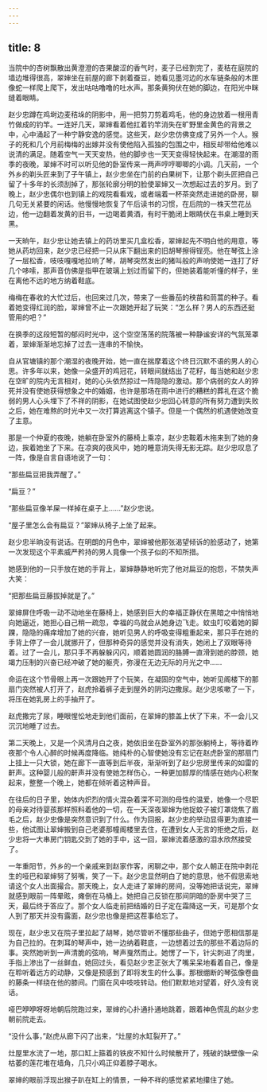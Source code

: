 ```yaml
---
---
---
```

title: 8
---



当院中的杏树飘散出黄澄澄的杏果酸涩的香气时，麦子已经割完了，麦秸在庭院的墙边堆得很高，翠婶坐在前屋的廊下剥着蚕豆，她看见墨河边的水车链条般的木匣像蛇一样爬上爬下，发出咕咕噜噜的吐水声。那条黄狗伏在她的脚边，在阳光中眯缝着眼睛。

赵少忠蹲在鸡埘边麦秸垛的阴影中，用一把剪刀剪着鸡毛，他的身边放着一根用青竹做成的钓竿。一连好几天，翠婶看着他扛着钓竿消失在旷野里金黄色的背景之中，心中涌起了一种宁静安逸的感觉。这些天，赵少忠仿佛变成了另外一个人。猴子的死和几个月前梅梅的出嫁并没有使他陷入孤独的包围之中，相反却带给他难以说清的满足。随着空气一天天变热，他的脚步也一天天变得轻快起来。在潮湿的雨季的夜晚，翠婶不时可以听见他的卧室传来一两声哼哼唧唧的小调。几天前，一个外乡的剃头匠来到了子午镇上，赵少忠坐在门前的白果树下，让那个剃头匠把自己留了十多年的长须刮掉了，那张轮廓分明的脸使翠婶又一次想起过去的岁月。到了晚上，赵少忠偶尔也到镇上的戏院看看戏，或者端着一杯茶突然走进她的卧房，聊几句无关紧要的闲话。他慢慢地恢复了午后读书的习惯，在后院的一株天竺花丛边，他一边翻着发黄的旧书，一边喝着黄酒，有时干脆闭上眼睛伏在书桌上睡到天黑。

一天晌午，赵少忠让她去镇上的药坊里买几盒松香，翠婶起先不明白他的用意，等她从药坊回来，赵少忠已经把一只从床下翻出来的旧胡琴擦得锃亮。他在琴弦上涂了一层松香，吱吱嘎嘎地拉响了琴，胡琴突然发出的猪叫般的声响使她一连打了好几个哆嗦，那声音仿佛是指甲在玻璃上划过而留下的，但她装着能听懂的样子，坐在离他不远的地方纳着鞋底。

梅梅在春收的大忙过后，也回来过几次，带来了一些番茄的秧苗和茼蒿的种子。看着她变得红润的脸，翠婶曾不止一次跟她开起了玩笑：“怎么样？男人的东西还挺管用的吧？”

在换季的这段短暂的郁闷时光中，这个空空荡荡的院落被一种静谧安详的气氛笼罩着，翠婶渐渐地忘掉了过去一连串的不愉快。

自从官塘镇的那个潮湿的夜晚开始，她一直在揣摩着这个终日沉默不语的男人的心思。许多年以来，她像一朵盛开的鸡冠花，转眼间就结出了花籽，每当她和赵少忠在空旷的院内无言相对，她的心头依然掠过一阵隐隐的激动。那个病弱的女人的猝死并没有使她获得想象之中的婚姻，也许是那场在雨中进行的糟糕的葬礼在这个脆弱的男人心头埋下了不祥的阴影，在她试图使赵少忠回心转意的所有努力遭到失败之后，她在难熬的时光中又一次打算逃离这个镇子。但是一个偶然的机遇使她改变了主意。

那是一个仲夏的夜晚，她躺在卧室外的藤椅上乘凉，赵少忠鞍着木拖来到了她的身边，挨着她坐了下来。在凉爽的夜风中，她的睡意消失得无影无踪。赵少忠叹息了一阵，像是自言自语地说了一句：

“那些扁豆把我弄醒了。”

“扁豆？”

“那些扁豆像羊屎一样掉在桌子上……”赵少忠说。

“屋子里怎么会有扁豆？”翠婶从椅子上坐了起来。

赵少忠半晌没有说话。在明朗的月色中，翠婶被他那张渴望倾诉的脸感动了，她第一次发现这个平素威严矜持的男人竟像一个孩子似的不知所措。

她感到他的一只手放在她的手背上，翠婶静静地听完了他对扁豆的抱怨，不禁失声大笑：

“把那些扁豆藤拔掉就是了。”

翠婶屏住呼吸一动不动地坐在藤椅上，她感到巨大的幸福正静伏在黑暗之中悄悄地向她逼近，她担心自己稍一疏忽，幸福的鸟就会从她身边飞走。蚊虫叮咬着她的脚踝，隐隐的痛痒增加了她的兴奋，她听见男人的呼吸变得粗重起来，那只手在她的手背上停了一会儿就挪开了，但那种奇异的感觉并没有消失，她闭上了双眼等待着。过了一会儿，那只手不再躲躲闪闪，顺着她圆润的胳膊一直滑到她的脖颈，她竭力压制的兴奋已经冲破了她的躯壳，弥漫在无边无际的月光之中……

命运在这个节骨眼上再一次跟她开了个玩笑，在凝固的空气中，她听见阁楼下的那扇门突然被人打开了，赵虎拎着裤子走到屋外的阴沟边撒尿。赵少忠咳嗽了一下，将压在她乳房上的手抽开了。

赵虎撒完了尿，睡眼惺忪地走到他们面前，在翠婶的膝盖上伏了下来，不一会儿又沉沉地睡了过去。

第二天晚上，又是一个风清月白之夜，她依旧坐在卧室外的那张躺椅上，等待着昨夜那个令人心醉的时候再度降临。她纯朴的心智使她没有忘记在赵虎卧室的那扇门上挂上一只大锁，她在廊下一直等到后半夜，渐渐听到了赵少忠房里传来的如雷的鼾声。这种婴儿般的鼾声并没有使她怎样伤心，一种更加醇厚的情感在她内心积聚起来，整整一个晚上，她都在倾听着这种声音。

在往后的日子里，她体内炽烈的情火混杂着深不可测的母性的温爱，她像一个尽职的母亲对待婴孩那样照料着他的一切，在一天深夜翠婶为他捉蚊子被灯罩烧焦了眉毛之后，赵少忠像是突然意识到了什么。作为回报，赵少忠的举动显得更为直接一些，他试图让翠婶搬到自己老婆那幢阁楼里去住，在遭到女人无言的拒绝之后，赵少忠将一大串房门钥匙交到了她的手中，这一回，翠婶流着感激的泪水欣然接受了。

一年重阳节，外乡的一个亲戚来到赵家作客，闲聊之中，那个女人朝正在院中剥花生的哑巴和翠婶努了努嘴，笑了一下。赵少忠显然明白了她的意思，他不假思索地请这个女人出面撮合。那天晚上，女人走进了翠婶的房间，没等她把话说完，翠婶就感到眼前一阵晕眩，瘫倒在马桶上。她把自己反锁在那间阴暗的卧房中哭了三天，最后终于答应了。那个女人临走前把结婚的日子定在霜降这一天，可是那个女人到了那天并没有露面，赵少忠也像是把这茬事给忘了。

现在，赵少忠又在院子里拉起了胡琴，她尽管听不懂那些曲子，但她宁愿相信那是为自己拉的。在刺耳的琴声中，她一边纳着鞋底，一边想着过去的那些不着边际的事。突然她听到一声清脆的弦响，琴声戛然而止。她愣了一下，针尖刺进了肉里，手指上渗出了一丝鲜血，她回过头，看见赵少忠正张大了嘴呆呆地看着自己，像是在聆听着远方的动静，又像是预感到了即将发生的什么事。那根绷断的琴弦像卷曲的藤条一样绕在他的膝间。门窗在风中吱吱转动。他们默默地对望着，好久没有说话。

哑巴咿咿呀呀地朝后院跑过来，翠婶的心扑通扑通地跳着，跟着神色慌乱的赵少忠朝前院走去。

“没什么事，”赵虎从廊下闪了出来，“灶屋的水缸裂开了。”

灶屋里水流了一地，那口缸上箍着的铁皮不知什么时候散开了，残破的缺壁像一朵枯萎的莲花堆在墙角，几只小鸡正仰着脖子喝水。

翠婶的眼前浮现出猴子趴在缸上的情景，一种不祥的感觉紧紧地攥住了她。